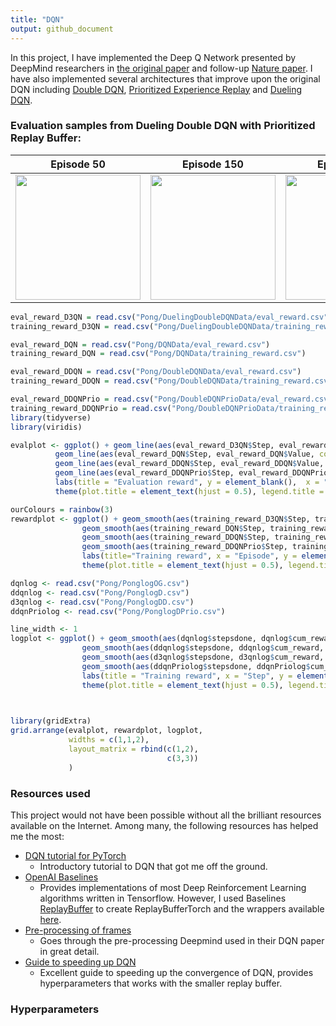 ```yaml
---
title: "DQN"
output: github_document
---
```

In this project, I have implemented the Deep Q Network presented by DeepMind researchers in [the original paper](https://www.cs.toronto.edu/~vmnih/docs/dqn.pdf) and follow-up [Nature paper](https://web.stanford.edu/class/psych209/Readings/MnihEtAlHassibis15NatureControlDeepRL.pdf). I have also implemented several architectures that improve upon the original DQN including [Double DQN](https://arxiv.org/abs/1509.06461), [Prioritized Experience Replay](https://arxiv.org/abs/1511.05952) and [Dueling DQN](https://arxiv.org/abs/1511.05952).


### Evaluation samples from Dueling Double DQN with Prioritized Replay Buffer:

| Episode 50 | Episode 150 | Episode 750 |
| :-:| :-: | :-: |
| <img src = "Pong/DuelingDoubleDQNGifs/eval_ep_50_step_51540.gif" width = 200 /> | <img src = "Pong/DuelingDoubleDQNGifs/eval_ep_150_step_312995.gif" width = 200 /> | <img src = "Pong/DuelingDoubleDQNGifs/eval_ep_750_step_1730869.gif" width = 200 /> |


```r
eval_reward_D3QN = read.csv("Pong/DuelingDoubleDQNData/eval_reward.csv")
training_reward_D3QN = read.csv("Pong/DuelingDoubleDQNData/training_reward.csv")

eval_reward_DQN = read.csv("Pong/DQNData/eval_reward.csv")
training_reward_DQN = read.csv("Pong/DQNData/training_reward.csv")

eval_reward_DDQN = read.csv("Pong/DoubleDQNData/eval_reward.csv")
training_reward_DDQN = read.csv("Pong/DoubleDQNData/training_reward.csv")

eval_reward_DDQNPrio = read.csv("Pong/DoubleDQNPrioData/eval_reward.csv")
training_reward_DDQNPrio = read.csv("Pong/DoubleDQNPrioData/training_reward.csv")
library(tidyverse)
library(viridis)
```

```r
evalplot <- ggplot() + geom_line(aes(eval_reward_D3QN$Step, eval_reward_D3QN$Value, colour = "D3QN"), size = 1) + 
          geom_line(aes(eval_reward_DQN$Step, eval_reward_DQN$Value, colour = "DQN"), size = 1) +
          geom_line(aes(eval_reward_DDQN$Step, eval_reward_DDQN$Value, colour = "Double DQN"), size = 1) +
          geom_line(aes(eval_reward_DDQNPrio$Step, eval_reward_DDQNPrio$Value, colour = "Double DQN w Prio"), size = 1) +
          labs(title = "Evaluation reward", y = element_blank(),  x = "Episode") + 
          theme(plot.title = element_text(hjust = 0.5), legend.title = element_blank(), legend.position = "none")
```

```r
ourColours = rainbow(3)
rewardplot <- ggplot() + geom_smooth(aes(training_reward_D3QN$Step, training_reward_D3QN$Value, colour = "D3QN"), span = 0.01, se = F) + 
                geom_smooth(aes(training_reward_DQN$Step, training_reward_DQN$Value, colour = "DQN"), span = 0.01, se = F) + 
                geom_smooth(aes(training_reward_DDQN$Step, training_reward_DDQN$Value, colour = "Double DQN"), span = 0.01, se = F) + 
                geom_smooth(aes(training_reward_DDQNPrio$Step, training_reward_DDQNPrio$Value, colour = "Double DQN w Prio"), span = 0.01, se = F) +
                labs(title="Training reward", x = "Episode", y = element_blank()) + 
                theme(plot.title = element_text(hjust = 0.5), legend.title=element_blank(),legend.position = "none")

```

```r
dqnlog <- read.csv("Pong/PonglogOG.csv")
ddqnlog <- read.csv("Pong/PonglogD.csv")
d3qnlog <- read.csv("Pong/PonglogDD.csv")
ddqnPriolog <- read.csv("Pong/PonglogDPrio.csv")

line_width <- 1
logplot <- ggplot() + geom_smooth(aes(dqnlog$stepsdone, dqnlog$cum_reward, colour = "DQN"), span = 0.01, se = F, size = line_width) +
                geom_smooth(aes(ddqnlog$stepsdone, ddqnlog$cum_reward, colour = "Double DQN"), span = 0.01, se = F, size = line_width) +
                geom_smooth(aes(d3qnlog$stepsdone, d3qnlog$cum_reward, colour = "D3QN"), span = 0.01, se = F, size = line_width) +
                geom_smooth(aes(ddqnPriolog$stepsdone, ddqnPriolog$cum_reward, colour = "Double DQN w Prio"), span = 0.01, se = F, size = 1) +
                labs(title = "Training reward", x = "Step", y = element_blank())+
                theme(plot.title = element_text(hjust = 0.5), legend.title = element_blank(), legend.position = c(0.8,0.3))

  
```

```r
library(gridExtra)
grid.arrange(evalplot, rewardplot, logplot,
             widths = c(1,1,2),
             layout_matrix = rbind(c(1,2),
                                   c(3,3))
             )
```



### Resources used
This project would not have been possible without all the brilliant resources available on the Internet. Among many, the following resources has helped me the most:

- [DQN tutorial for PyTorch](https://pytorch.org/tutorials/intermediate/reinforcement_q_learning.html) 
  - Introductory tutorial to DQN that got me off the ground.
- [OpenAI Baselines](https://github.com/openai/baselines) 
  - Provides implementations of most Deep Reinforcement Learning algorithms written in Tensorflow. However, I used Baselines [ReplayBuffer](https://github.com/openai/baselines/blob/master/baselines/deepq/replay_buffer.py) to create ReplayBufferTorch and the wrappers available [here](https://github.com/openai/baselines/tree/master/baselines/common).
- [Pre-processing of frames](https://danieltakeshi.github.io/2016/11/25/frame-skipping-and-preprocessing-for-deep-q-networks-on-atari-2600-games/)
  - Goes through the pre-processing Deepmind used in their DQN paper in great detail.
- [Guide to speeding up DQN](https://medium.com/@shmuma/speeding-up-dqn-on-pytorch-solving-pong-in-30-minutes-81a1bd2dff55)
  - Excellent guide to speeding up the convergence of DQN, provides hyperparameters that works with the smaller replay buffer.

### Hyperparameters